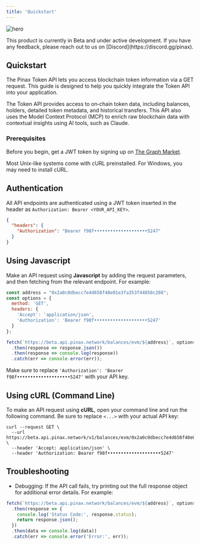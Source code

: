 ```yaml
---
title: 'Quickstart'
---
```


![hero](./logo/hero-dark.jpg)

<Note>
  This product is currently in Beta and under active development.
  If you have any feedback, please reach out to us on [Discord](https://discord.gg/pinax).
</Note>

## Quickstart

The Pinax Token API lets you access blockchain token information via a GET request. This guide is designed to help you quickly integrate the Token API into your application. 

The Token API provides access to on‑chain token data, including balances, holders, detailed token metadata, and historical transfers. This API also uses the Model Context Protocol (MCP) to enrich raw blockchain data with contextual insights using AI tools, such as Claude.

### Prerequisites
Before you begin, get a JWT token by signing up on [The Graph Market](https://thegraph.market/).

<Note> Most Unix-like systems come with cURL preinstalled. For Windows, you may need to install cURL. </Note>


## Authentication

All API endpoints are authenticated using a JWT token inserted in the header as `Authorization: Bearer <YOUR_API_KEY>`.

```json
{
  "headers": {
    "Authorization": "Bearer f98f••••••••••••••••••••5247"
  }
}
```

## Using Javascript

Make an API request using **Javascript** by adding the request parameters, and then fetching from the relevant endpoint. For example:
```javascript index.js
const address = "0x2a0c0dbecc7e4d658f48e01e3fa353f44050c208";
const options = {
  method: 'GET',
  headers: {
    'Accept': 'application/json',
    'Authorization': 'Bearer f98f••••••••••••••••••••5247'
  }
};

fetch(`https://beta.api.pinax.network/balances/evm/${address}`, options)
  .then(response => response.json())
  .then(response => console.log(response))
  .catch(err => console.error(err));
```
Make sure to replace `'Authorization': 'Bearer f98f••••••••••••••••••••5247'` with your API key. 

## Using cURL (Command Line)
To make an API request using **cURL**, open your command line and run the following command. Be sure to replace `<...>` with your actual API key:

```curl
curl --request GET \
  --url https://beta.api.pinax.network/v1/balances/evm/0x2a0c0dbecc7e4d658f48e01e3fa353f44050c208 \
  --header 'Accept: application/json' \
  --header 'Authorization: Bearer f98f••••••••••••••••••••5247'
```

## Troubleshooting

- Debugging:
If the API call fails, try printing out the full response object for additional error details. For example:
```javascript index.js
fetch(`https://beta.api.pinax.network/balances/evm/${address}`, options)
  .then(response => {
    console.log('Status Code:', response.status);
    return response.json();
  })
  .then(data => console.log(data))
  .catch(err => console.error('Error:', err));
```
